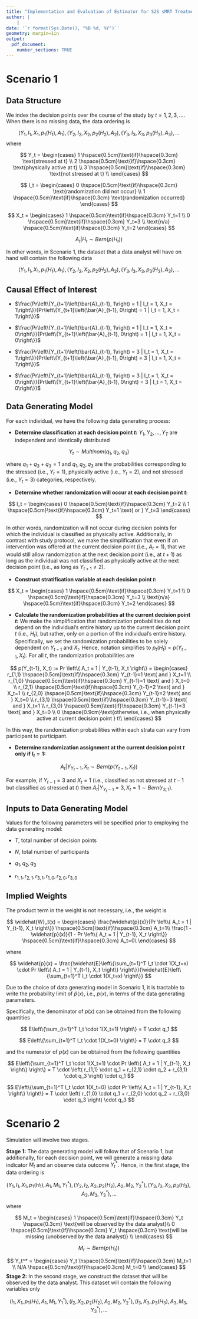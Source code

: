```yaml
---
title: "Implementation and Evaluation of Estimator for S2S sMRT Treatment Excursion Effects"
author: |
    |
date: '`r format(Sys.Date(), "%B %d, %Y")`'
geometry: margin=1in
output: 
  pdf_document:
    number_sections: TRUE
---
```


# Scenario 1

## Data Structure

We index the decision points over the course of the study by $t = 1,2,3,...$. When there is no missing data, the data ordering is

$$
(Y_1, I_1, X_1, p_1(H_1), A_1), (Y_2, I_2, X_2, p_2(H_2), A_2), (Y_3, I_3, X_3, p_3(H_3), A_3), ...
$$
where

$$
Y_t =
\begin{cases}
1 \hspace{0.5cm}\text{if}\hspace{0.3cm} \text{stressed at t} \\
2 \hspace{0.5cm}\text{if}\hspace{0.3cm} \text{physically active at t} \\
3 \hspace{0.5cm}\text{if}\hspace{0.3cm} \text{not stressed at t} \\
\end{cases}
$$


$$
I_t =
\begin{cases}
0 \hspace{0.5cm}\text{if}\hspace{0.3cm} \text{randomization did not occur} \\
1 \hspace{0.5cm}\text{if}\hspace{0.3cm} \text{randomization occurred}
\end{cases}
$$

$$
X_t =
\begin{cases}
1 \hspace{0.5cm}\text{if}\hspace{0.3cm} Y_t=1 \\
0 \hspace{0.5cm}\text{if}\hspace{0.3cm} Y_t=3 \\
\text{n/a} \hspace{0.5cm}\text{if}\hspace{0.3cm} Y_t=2
\end{cases}
$$

$$
A_t \big| H_t \sim Bern(p(H_t))
$$

In other words, in Scenario 1, the dataset that a data analyst will have on hand will contain the following data

$$
(Y_1, I_1, X_1, p_1(H_1), A_1), (Y_2, I_2, X_2, p_2(H_2), A_2), (Y_3, I_3, X_3, p_3(H_3), A_3), ...
$$


## Causal Effect of Interest


* $\frac{Pr\left\{Y_{t+1}\left(\bar{A}_{t-1}, 1\right) = 1 | I_t = 1, X_t = 1\right\}}{Pr\left\{Y_{t+1}\left(\bar{A}_{t-1}, 0\right) = 1 | I_t = 1, X_t = 1\right\}}$

* $\frac{Pr\left\{Y_{t+1}\left(\bar{A}_{t-1}, 1\right) = 1 | I_t = 1, X_t = 0\right\}}{Pr\left\{Y_{t+1}\left(\bar{A}_{t-1}, 0\right) = 1 | I_t = 1, X_t = 0\right\}}$

* $\frac{Pr\left\{Y_{t+1}\left(\bar{A}_{t-1}, 1\right) = 3 | I_t = 1, X_t = 1\right\}}{Pr\left\{Y_{t+1}\left(\bar{A}_{t-1}, 0\right) = 3 | I_t = 1, X_t = 1\right\}}$

* $\frac{Pr\left\{Y_{t+1}\left(\bar{A}_{t-1}, 1\right) = 3 | I_t = 1, X_t = 0\right\}}{Pr\left\{Y_{t+1}\left(\bar{A}_{t-1}, 0\right) = 3 | I_t = 1, X_t = 0\right\}}$


## Data Generating Model

For each individual, we have the following data generating process:

* **Determine classification at each decision point $t$:** $Y_1, Y_2, ..., Y_T$ are independent and identically distributed

$$
Y_t \sim Multinom \left(q_1, q_2, q_3\right)
$$

where $q_1 + q_3 + q_3 = 1$ and $q_1, q_2, q_3$ are the probabilities corresponding to the stressed (i.e., $Y_t=1$), physically active (i.e., $Y_t=2$), and not stressed (i.e., $Y_t=3$) categories, respectively.

* **Determine whether randomization will occur at each decision point $t$:**

$$
I_t =
\begin{cases}
0 \hspace{0.5cm}\text{if}\hspace{0.3cm} Y_t=2 \\
1 \hspace{0.5cm}\text{if}\hspace{0.3cm} Y_t=1  \text{ or } Y_t=3 
\end{cases}
$$

In other words, randomization will not occur during decision points for which the individual is classified as physically active. Additionally, in contrast with study protocol, we make the simplification that even if an intervention was offered at the current decision point (i.e., $A_t = 1$), that we would still allow randomization at the next decision point (i.e., at $t+1$) as long as the individual was not classified as physically active at the next decision point (i.e., as long as $Y_{t+1} \neq 2$).

* **Construct stratification variable at each decision point $t$:**

$$
X_t =
\begin{cases}
1 \hspace{0.5cm}\text{if}\hspace{0.3cm} Y_t=1 \\
0 \hspace{0.5cm}\text{if}\hspace{0.3cm} Y_t=3 \\
\text{n/a} \hspace{0.5cm}\text{if}\hspace{0.3cm} Y_t=2
\end{cases}
$$

* **Calculate the randomization probabilities at the current decision point $t$:** We make the simplification that randomization probabilities do not depend on the individual's entire history up to the current decision point $t$ (i.e., $H_t$), but rather, only on a portion of the individual's entire history. Specifically, we set the randomization probabilities to be solely dependent on $Y_{t-1}$ and $X_t$. Hence, notation simplifies to $p_t(H_t) = p(Y_{t-1}, X_t)$. For all $t$, the randomization probabilities are

$$
p(Y_{t-1}, X_t) := Pr \left\{ A_t = 1 | Y_{t-1}, X_t \right\} =
\begin{cases}
r_{1,1} \hspace{0.5cm}\text{if}\hspace{0.3cm} Y_{t-1}=1 \text{ and } X_t=1 \\
r_{1,0} \hspace{0.5cm}\text{if}\hspace{0.3cm} Y_{t-1}=1  \text{ and } X_t=0 \\
r_{2,1} \hspace{0.5cm}\text{if}\hspace{0.3cm} Y_{t-1}=2  \text{ and } X_t=1 \\
r_{2,0} \hspace{0.5cm}\text{if}\hspace{0.3cm} Y_{t-1}=2  \text{ and } X_t=0 \\
r_{3,1} \hspace{0.5cm}\text{if}\hspace{0.3cm} Y_{t-1}=3  \text{ and } X_t=1 \\
r_{3,0} \hspace{0.5cm}\text{if}\hspace{0.3cm} Y_{t-1}=3  \text{ and } X_t=0 \\
0 \hspace{0.9cm}\text{otherwise, i.e., when physically active at current decision point } t\\
\end{cases}
$$

In this way, the randomization probabilities within each strata can vary from participant to participant.

* **Determine randomization assignment at the current decision point $t$ only if $I_t=1$:** 

$$
A_t \big| Y_{Y_t-1}, X_t \sim Bern(p(Y_{t-1}, X_t))
$$

For example, if $Y_{t-1}=3  \text{ and } X_t=1$ (i.e., classified as not stressed at $t-1$ but classified as stressed at $t$)  then $A_t \big| Y_{Y_t-1}=3, X_t=1 \sim Bern(r_{3,1})$.

## Inputs to Data Generating Model

Values for the following parameters will be specified prior to employing the data generating model:

* $T$, total number of decision points

* $N$, total number of participants

* $q_1, q_2, q_3$

* $r_{1,1}, r_{2,1}, r_{3,1}, r_{1,0}, r_{2,0}, r_{3,0}$


## Implied Weights

The product term in the weight is not necessary, i.e., the weight is

$$
\widehat{W}_t(x) =
\begin{cases}
\frac{\widehat{p}(x)}{Pr \left\{ A_t = 1 | Y_{t-1}, X_t \right\}} \hspace{0.5cm}\text{if}\hspace{0.3cm} A_t=1\\
\frac{1 - \widehat{p}(x)}{1 - Pr \left\{ A_t = 1 | Y_{t-1}, X_t \right\}} \hspace{0.5cm}\text{if}\hspace{0.3cm} A_t=0\
\end{cases}
$$

where 

$$
\widehat{p}(x) = \frac{\widehat{E}\left\{\sum_{t=1}^T I_t \cdot 1(X_t=x) \cdot Pr \left\{ A_t = 1 | Y_{t-1}, X_t \right\} \right\}}{\widehat{E}\left\{\sum_{t=1}^T I_t \cdot 1(X_t=x) \right\}}
$$ 


Due to the choice of data generating model in Scenario 1, it is tractable to write the probability limit of $\widehat{p}(x)$, i.e., $p(x)$, in terms of the data generating parameters. 

Specifically, the denominator of $p(x)$ can be obtained from the following quantities


$$
E\left\{\sum_{t=1}^T I_t \cdot 1(X_t=1) \right\} = T \cdot q_1
$$

$$
E\left\{\sum_{t=1}^T I_t \cdot 1(X_t=0) \right\} = T \cdot q_3
$$

and the numerator of $p(x)$ can be obtained from the following quantities

$$
E\left\{\sum_{t=1}^T I_t \cdot 1(X_t=1) \cdot Pr \left\{ A_t = 1 | Y_{t-1}, X_t \right\} \right\} = T \cdot \left( r_{1,1} \cdot q_1 + r_{2,1}  \cdot q_2 + r_{3,1}  \cdot q_3 \right) \cdot q_1
$$

$$
E\left\{\sum_{t=1}^T I_t \cdot 1(X_t=0) \cdot Pr \left\{ A_t = 1 | Y_{t-1}, X_t \right\} \right\} = T \cdot \left( r_{1,0}  \cdot q_1 + r_{2,0} \cdot q_2 + r_{3,0} \cdot q_3 \right) \cdot q_3
$$


# Scenario 2

Simulation will involve two stages. 

**Stage 1:** The data generating model will follow that of Scenario 1, but additionally, for each decision point, we will generate a missing data indicator $M_t$ and an observe data outcome $Y_t^*$. Hence, in the first stage, the data ordering is

$$
(Y_1, I_1, X_1, p_1(H_1), A_1, M_1, Y_1^*), (Y_2, I_2, X_2, p_2(H_2), A_2, M_2, Y_2^*), (Y_3, I_3, X_3, p_3(H_3), A_3, M_3, Y_3^*), ...
$$

where

$$
M_t =
\begin{cases}
1 \hspace{0.5cm}\text{if}\hspace{0.3cm} Y_t \hspace{0.3cm} \text{will be observed by the data analyst}\\
0 \hspace{0.5cm}\text{if}\hspace{0.3cm} Y_t \hspace{0.3cm} \text{will be missing (unobserved by the data analyst)} \\
\end{cases}
$$


$$
M_t \sim Bern(p(H_t))
$$

$$
Y_t^* =
\begin{cases}
Y_t \hspace{0.5cm}\text{if}\hspace{0.3cm} M_t=1 \\
N/A \hspace{0.5cm}\text{if}\hspace{0.3cm} M_t=0 \\
\end{cases}
$$
**Stage 2:** In the second stage, we construct the dataset that will be observed by the data analyst. This dataset will contain the following variables only

$$
(I_1, X_1, p_1(H_1), A_1, M_1, Y_1^*), (I_2, X_2, p_2(H_2), A_2, M_2, Y_2^*), (I_3, X_3, p_3(H_3), A_3, M_3, Y_3^*), ...
$$

